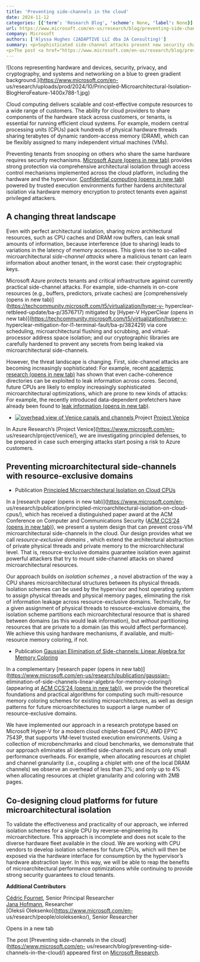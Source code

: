 ```yaml
---
title: 'Preventing side-channels in the cloud'
date: 2024-11-12
categories: [{'term': 'Research Blog', 'scheme': None, 'label': None}]
url: https://www.microsoft.com/en-us/research/blog/preventing-side-channels-in-the-cloud/
company: Microsoft
authors: ['Alyssa Hughes (2ADAPTIVE LLC dba 2A Consulting)']
summary: <p>Sophisticated side-channel attacks present new security challenges for cloud providers. Learn how Microsoft is exploring defenses against emerging attacks with principled microarchitectural isolation:</p>
<p>The post <a href="https://www.microsoft.com/en-us/research/blog/preventing-side-channels-in-the-cloud/">Preventing side-channels in the cloud</a> appeared first on <a href="https://www.microsoft.com/en-us/research">Microsoft Research</a>.</p>
---
```



![Icons representing hardware and devices, security, privacy, and
cryptography, and systems and networking on a blue to green gradient
background.](https://www.microsoft.com/en-
us/research/uploads/prod/2024/10/Principled-Microarchitectural-Isolation-
BlogHeroFeature-1400x788-1.jpg)

Cloud computing delivers scalable and cost-effective compute resources to a
wide range of customers. The ability for cloud providers to share components
of the hardware stack across customers, or tenants, is essential for running
efficient cloud systems. For example, modern central processing units (CPUs)
pack hundreds of physical hardware threads sharing terabytes of dynamic
random-access memory (DRAM), which can be flexibly assigned to many
independent virtual machines (VMs).

Preventing tenants from snooping on others who share the same hardware
requires security mechanisms. [Microsoft Azure (opens in new
tab)](https://learn.microsoft.com/en-us/azure/security/fundamentals/overview)
provides strong protection via comprehensive architectural isolation through
access control mechanisms implemented across the cloud platform, including the
hardware and the hypervisor. [Confidential computing (opens in new
tab)](https://dl.acm.org/doi/pdf/10.1145/3453930) powered by trusted execution
environments further hardens architectural isolation via hardware memory
encryption to protect tenants even against privileged attackers.

## A changing threat landscape

Even with perfect architectural isolation, sharing _micro_ architectural
resources, such as CPU caches and DRAM row buffers, can leak small amounts of
information, because interference (due to sharing) leads to variations in the
latency of memory accesses. This gives rise to so-called microarchitectural
_side-channel attacks_ where a malicious tenant can learn information about
another tenant, in the worst case: their cryptographic keys.

Microsoft Azure protects tenants and critical infrastructure against currently
practical side-channel attacks. For example, side-channels in on-core
resources (e.g., buffers, predictors, private caches) are [comprehensively
(opens in new
tab)](https://techcommunity.microsoft.com/t5/virtualization/hyper-v-
hyperclear-retbleed-update/ba-p/3576717) mitigated by [Hyper-V HyperClear
(opens in new
tab)](https://techcommunity.microsoft.com/t5/virtualization/hyper-v-
hyperclear-mitigation-for-l1-terminal-fault/ba-p/382429) via core scheduling,
microarchitectural flushing and scrubbing, and virtual-processor address space
isolation; and our cryptographic libraries are carefully hardened to prevent
any secrets from being leaked via microarchitectural side-channels.

However, the threat landscape is changing. First, side-channel attacks are
becoming increasingly sophisticated: For example, recent [academic research
(opens in new tab)](https://dl.acm.org/doi/pdf/10.1145/3620665.3640403) has
shown that even cache-coherence directories can be exploited to leak
information across cores. Second, future CPUs are likely to employ
increasingly sophisticated microarchitectural optimizations, which are prone
to new kinds of attacks: For example, the recently introduced data-dependent
prefetchers have already been found to [leak information (opens in new
tab)](https://gofetch.fail/).

  * [ ![overhead view of Venice canals and channels](https://www.microsoft.com/en-us/research/uploads/prod/2023/03/Venice_header_1920x720-343x193.jpg) ](https://www.microsoft.com/en-us/research/project/venice/) Project [ Project Venice  ](https://www.microsoft.com/en-us/research/project/venice/)

In Azure Research’s [Project Venice](https://www.microsoft.com/en-
us/research/project/venice/), we are investigating principled defenses, to be
prepared in case such emerging attacks start posing a risk to Azure customers.

## Preventing microarchitectural side-channels with resource-exclusive domains

  * Publication [ Principled Microarchitectural Isolation on Cloud CPUs  ](https://www.microsoft.com/en-us/research/publication/principled-microarchitectural-isolation-on-cloud-cpus/)

In a [research paper (opens in new tab)](https://www.microsoft.com/en-
us/research/publication/principled-microarchitectural-isolation-on-cloud-
cpus/), which has received a distinguished paper award at the ACM Conference
on Computer and Communications Security ([ACM CCS’24 (opens in new
tab)](https://www.sigsac.org/ccs/CCS2024/)), we present a system design that
can prevent cross-VM microarchitectural side-channels in the cloud. Our design
provides what we call _resource-exclusive domains_ , which extend the
architectural abstraction of private physical threads and private memory to
the microarchitectural level. That is, resource-exclusive domains guarantee
isolation even against powerful attackers that try to mount side-channel
attacks on shared microarchitectural resources.

Our approach builds on _isolation schemes_ , a novel abstraction of the way a
CPU shares microarchitectural structures between its physical threads.
Isolation schemes can be used by the hypervisor and host operating system to
assign physical threads and physical memory pages, eliminating the risk of
information leakage across resource-exclusive domains. Technically, for a
given assignment of physical threads to resource-exclusive domains, the
isolation scheme partitions each microarchitectural resource that is shared
between domains (as this would leak information), but _without_ partitioning
resources that are private to a domain (as this would affect performance). We
achieve this using hardware mechanisms, if available, and multi-resource
memory coloring, if not.

  * Publication [ Gaussian Elimination of Side-channels: Linear Algebra for Memory Coloring  ](https://www.microsoft.com/en-us/research/publication/gaussian-elimination-of-side-channels-linear-algebra-for-memory-coloring/)

In a complementary [research paper (opens in new
tab)](https://www.microsoft.com/en-us/research/publication/gaussian-
elimination-of-side-channels-linear-algebra-for-memory-coloring/) (appearing
at [ACM CCS’24 (opens in new tab)](https://www.sigsac.org/ccs/CCS2024/)), we
provide the theoretical foundations and practical algorithms for computing
such multi-resource memory coloring schemes for existing microarchitectures,
as well as design patterns for future microarchitectures to support a large
number of resource-exclusive domains.

We have implemented our approach in a research prototype based on Microsoft
Hyper-V for a modern cloud chiplet-based CPU, AMD EPYC 7543P, that supports
VM-level trusted execution environments. Using a collection of microbenchmarks
and cloud benchmarks, we demonstrate that our approach eliminates all
identified side-channels and incurs only small performance overheads. For
example, when allocating resources at chiplet and channel granularity (i.e.,
coupling a chiplet with one of the local DRAM channels) we observe an overhead
of less than 2%; and only up to 4% when allocating resources at chiplet
granularity and coloring with 2MB pages.

## Co-designing cloud platforms for future microarchitectural isolation

To validate the effectiveness and practicality of our approach, we inferred
isolation schemes for a single CPU by reverse-engineering its
microarchitecture. This approach is incomplete and does not scale to the
diverse hardware fleet available in the cloud. We are working with CPU vendors
to develop isolation schemes for future CPUs, which will then be exposed via
the hardware interface for consumption by the hypervisor’s hardware
abstraction layer. In this way, we will be able to reap the benefits of
microarchitectural performance optimizations while continuing to provide
strong security guarantees to cloud tenants.

**Additional Contributors**

[Cédric Fournet](https://www.microsoft.com/en-us/research/people/fournet),
Senior Principal Researcher  
[Jana Hofmann](https://janahofmann.github.io/), Researcher  
[Oleksii Oleksenko](https://www.microsoft.com/en-
us/research/people/ololeksenko/), Senior Researcher

Opens in a new tab

The post [Preventing side-channels in the cloud](https://www.microsoft.com/en-
us/research/blog/preventing-side-channels-in-the-cloud/) appeared first on
[Microsoft Research](https://www.microsoft.com/en-us/research).

